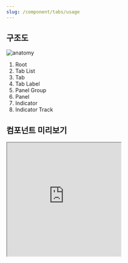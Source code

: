 ```yaml
---
slug: /component/tabs/usage
---
```


## 구조도

<Anatomy>![anatomy](./images/anatomy.png)</Anatomy>

1. Root
2. Tab List
3. Tab
4. Tab Label
5. Panel Group
6. Panel
7. Indicator
8. Indicator Track

## 컴포넌트 미리보기

<Iframe
  src="https://sprout-storybook.vercel.app/iframe.html?args=&id=components-tabs-tabs--basic&viewMode=story"
  height="300px"
/>

## 옵션

<HalfCard>
  <HalfCardImageCell>
    ![tabs options selected](./images/tabs-options-selected.png)
  </HalfCardImageCell>
  <HalfCardDescriptionCell>
    <HalfCardDescriptionTitle>Selected</HalfCardDescriptionTitle>
    <HalfCardDescription>
      선택되어있는 Tabs의 컨텐츠가 화면에 표시됩니다. Indicator는 현재
      선택되어있는 Tab을 나타냅니다.
    </HalfCardDescription>
  </HalfCardDescriptionCell>
</HalfCard>

<HalfCard>
  <HalfCardImageCell>
    ![tabs options disabled](./images/tabs-options-disabled.png)
  </HalfCardImageCell>
  <HalfCardDescriptionCell>
    <HalfCardDescriptionTitle>Disabled</HalfCardDescriptionTitle>
    <HalfCardDescription>
      Disabled 상태는 Tab이 존재하지만 지금은 사용할 수 없는 상태를 나타냅니다.
      이 옵션은 레이아웃 일관성을 유지하고 이후 상호작용이 가능할 수도 있음을
      사용자에게 알려줍니다.
    </HalfCardDescription>
  </HalfCardDescriptionCell>
</HalfCard>

### 옵션 테이블 (Root)

| 속성        | 값          | 기본값 | 설명                                              |
| ----------- | ----------- | ------ | ------------------------------------------------- |
| is disabled | true, false | false  | true일 경우, Tabs 전체가 유저와 상호작용하지 않음 |
| layout      | hug, fill   | hug    |                                                   |

### 옵션 테이블 (Tab)

| 속성        | 값          | 기본값 | 설명                                        |
| ----------- | ----------- | ------ | ------------------------------------------- |
| label       | text        |        |                                             |
| is disabled | true, false | false  | true일 경우, Tab이 유저와 상호작용하지 않음 |
| dot         | true, false | false  | Tab에 dot의 존재 여부를 결정                |

## 상호작용

### 키보드

<HalfCard>
  <HalfCardImageCell>
    ![tabs behavior focus](./images/tabs-behavior-keyboard-2.png)
  </HalfCardImageCell>
  <HalfCardDescriptionCell>
    <HalfCardDescriptionTitle>Focus</HalfCardDescriptionTitle>
    <HalfCardDescription>
       Focus된 상태에서 <Keyboard>Space</Keyboard> 키를 통해 Tab Item 에 Focus 할 수 있습니다.
    </HalfCardDescription>
  </HalfCardDescriptionCell>
</HalfCard>

<HalfCard>
  <HalfCardImageCell>
    ![tabs behavior focus](./images/tabs-behavior-keyboard-3.png)
  </HalfCardImageCell>
  <HalfCardDescriptionCell>
    <HalfCardDescriptionTitle>Disabled</HalfCardDescriptionTitle>
    <HalfCardDescription>
       Focus 이동시 Disabled 상태인 Tab Item은 인식하지 않습니다.
    </HalfCardDescription>
  </HalfCardDescriptionCell>
</HalfCard>

### 터치/마우스

<HalfCard>
  <HalfCardImageCell>
    ![tabs behavior touch/mouse](./images/tabs-behavior-touch-mouse.png)
  </HalfCardImageCell>
  <HalfCardDescriptionCell>
    <HalfCardDescriptionTitle>Click/Touch Area</HalfCardDescriptionTitle>
    <HalfCardDescription>
       Tab Item 단위로 클릭/터치하여 상호작용할 수 있습니다.
    </HalfCardDescription>
  </HalfCardDescriptionCell>
</HalfCard>

## 가이드라인

<HalfCard>
  <HalfCardImageCell>
    ![tabs guideline](./images/tabs-guideline-1.png)
  </HalfCardImageCell>
  <HalfCardDescriptionCell>
    <HalfCardDescriptionTitle>Count</HalfCardDescriptionTitle>
    <HalfCardDescription>
       Label에 숫자 값을 입력하여 Content의 값을 Tabs에서 표현할 수 있습니다.
    </HalfCardDescription>
  </HalfCardDescriptionCell>
</HalfCard>

<HalfCard>
  <HalfCardImageCell>
    ![tabs guideline](./images/tabs-guideline-2.png)
  </HalfCardImageCell>
  <HalfCardDescriptionCell>
    <HalfCardDescriptionTitle>Hug Layout</HalfCardDescriptionTitle>
    <HalfCardDescription>
       Tab Item이 6개 이상인 경우에 Hug Layout를 사용합니다. 또는 Tab Item의 컨텐츠가 유동적인 경우에도 사용합니다. 화면 최상단이 아닌 스크롤되는 컨텐츠 사이에서 소분류를 위해 사용할 수 있습니다.
    </HalfCardDescription>
  </HalfCardDescriptionCell>
</HalfCard>

<HalfCard>
  <HalfCardImageCell>
    ![tabs guideline](./images/tabs-guideline-3.png)
  </HalfCardImageCell>
  <HalfCardDescriptionCell>
    <HalfCardDescriptionTitle>Fill Layout</HalfCardDescriptionTitle>
    <HalfCardDescription>
       Tab Item의 위치가 고정이며 Tab Item의 순서나 위치가 유저에게 중요한 경우 사용합니다. Tab Item은 최대 5개까지 배치가 가능합니다. 주로 화면 전체를 분류하는 대분류에 사용하며, 화면 최상단에 위치합니다.
    </HalfCardDescription>
  </HalfCardDescriptionCell>
</HalfCard>

### Do / Don't

<br />
<DoDontLayout>
  <DoBox>
    <DoImage>
      ![Tabs guideline](./images/tabs-guideline-do.png)
    </DoImage>
    <DoText>
      Tab Item의 Label은 간결하고 명확하게 작성합니다.
    </DoText>
  </DoBox>
  <DontBox>
    <DontImage>
      ![Tabs guideline](./images/tabs-guideline-don't.png)
    </DontImage>
    <DontText>
      Label에 서술형이나 불필요한 문구를 작성하지 않습니다. 간결한 문구를 통해 유저가 쉽게 인지할 수 있도록 합니다.
    </DontText>
  </DontBox>
</DoDontLayout>
<br />

